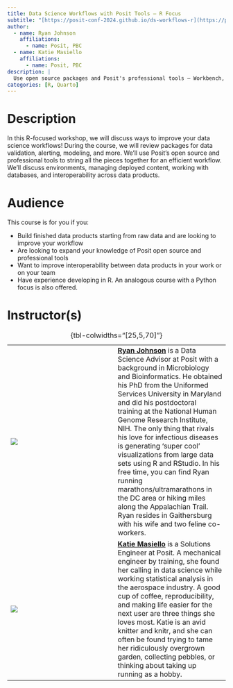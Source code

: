 ```yaml
---
title: Data Science Workflows with Posit Tools — R Focus
subtitle: "[https://posit-conf-2024.github.io/ds-workflows-r](https://posit-conf-2024.github.io/ds-workflows-r/)"
author:
  - name: Ryan Johnson
    affiliations:
      - name: Posit, PBC
  - name: Katie Masiello
    affiliations:
      - name: Posit, PBC      
description: |
  Use open source packages and Posit's professional tools — Workbench, Connect, and Package Manager — to improve your end-to-end data science workflows. 
categories: [R, Quarto]
---
```


# Description

In this R-focused workshop, we will discuss ways to improve your data science workflows!
During the course, we will review packages for data validation, alerting, modeling, and more.
We'll use Posit's open source and professional tools to string all the pieces together for an efficient workflow.
We'll discuss environments, managing deployed content, working with databases, and interoperability across data products.

# Audience

This course is for you if you:

-   Build finished data products starting from raw data and are looking to improve your workflow
-   Are looking to expand your knowledge of Posit open source and professional tools
-   Want to improve interoperability between data products in your work or on your team
-   Have experience developing in R. An analogous course with a Python focus is also offered.

# Instructor(s)

|                                |     |                                                                                                                                                                                                                                                                                                                                                                                                                                                                                                                                                                                                                                                                             |
|------------------|------------------|-------------------------------------|
| ![](images/ryan-johnson.jpg)   |     | [**Ryan Johnson**](https://www.linkedin.com/in/ryjohnson09/) is a Data Science Advisor at Posit with a background in Microbiology and Bioinformatics. He obtained his PhD from the Uniformed Services University in Maryland and did his postdoctoral training at the National Human Genome Research Institute, NIH. The only thing that rivals his love for infectious diseases is generating 'super cool' visualizations from large data sets using R and RStudio. In his free time, you can find Ryan running marathons/ultramarathons in the DC area or hiking miles along the Appalachian Trail. Ryan resides in Gaithersburg with his wife and two feline co-workers. |
| ![](images/katie-masiello.jpg) |     | [**Katie Masiello**](https://www.linkedin.com/in/katiemasiello) is a Solutions Engineer at Posit. A mechanical engineer by training, she found her calling in data science while working statistical analysis in the aerospace industry. A good cup of coffee, reproducibility, and making life easier for the next user are three things she loves most. Katie is an avid knitter and knitr, and she can often be found trying to tame her ridiculously overgrown garden, collecting pebbles, or thinking about taking up running as a hobby.                                                                                                                              |

: {tbl-colwidths="\[25,5,70\]"}
